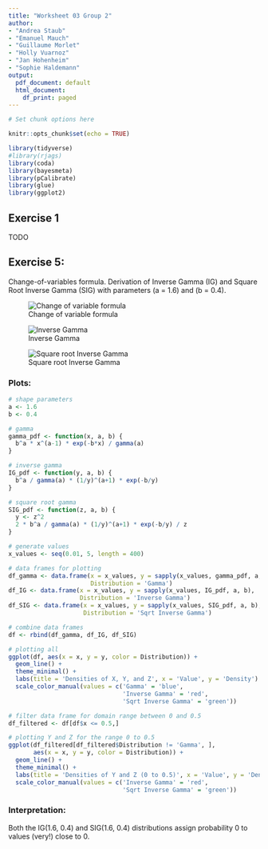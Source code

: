 ```yaml
---
title: "Worksheet 03 Group 2"
author:
- "Andrea Staub"
- "Emanuel Mauch"
- "Guillaume Morlet"
- "Holly Vuarnoz"
- "Jan Hohenheim"
- "Sophie Haldemann"
output:
  pdf_document: default
  html_document:
    df_print: paged
---
```


```r
# Set chunk options here 

knitr::opts_chunk$set(echo = TRUE)
```

```r
library(tidyverse)
#library(rjags)
library(coda)
library(bayesmeta)
library(pCalibrate)
library(glue)
library(ggplot2)
```

## Exercise 1

TODO


## Exercise 5: 
Change-of-variables formula. Derivation of Inverse Gamma (IG) and Square Root Inverse Gamma (SIG) with parameters \(a = 1.6\) and \(b = 0.4\).


![Change of variable formula](exercise5-1.jpg)

![Inverse Gamma ](exercise5-2.jpg)

![Square root Inverse Gamma](exercise5-3.jpg)


### Plots:


```r
# shape parameters
a <- 1.6
b <- 0.4

# gamma
gamma_pdf <- function(x, a, b) {
  b^a * x^(a-1) * exp(-b*x) / gamma(a)
}

# inverse gamma
IG_pdf <- function(y, a, b) {
  b^a / gamma(a) * (1/y)^(a+1) * exp(-b/y)
}

# square root gamma
SIG_pdf <- function(z, a, b) {
  y <- z^2
  2 * b^a / gamma(a) * (1/y)^(a+1) * exp(-b/y) / z
}

# generate values
x_values <- seq(0.01, 5, length = 400)

# data frames for plotting
df_gamma <- data.frame(x = x_values, y = sapply(x_values, gamma_pdf, a, b), 
                       Distribution = 'Gamma')
df_IG <- data.frame(x = x_values, y = sapply(x_values, IG_pdf, a, b), 
                    Distribution = 'Inverse Gamma')
df_SIG <- data.frame(x = x_values, y = sapply(x_values, SIG_pdf, a, b), 
                     Distribution = 'Sqrt Inverse Gamma')

# combine data frames
df <- rbind(df_gamma, df_IG, df_SIG)

# plotting all 
ggplot(df, aes(x = x, y = y, color = Distribution)) + 
  geom_line() + 
  theme_minimal() +
  labs(title = 'Densities of X, Y, and Z', x = 'Value', y = 'Density') +
  scale_color_manual(values = c('Gamma' = 'blue', 
                                'Inverse Gamma' = 'red', 
                                'Sqrt Inverse Gamma' = 'green'))

```
```r

# filter data frame for domain range between 0 and 0.5 
df_filtered <- df[df$x <= 0.5,]

# plotting Y and Z for the range 0 to 0.5
ggplot(df_filtered[df_filtered$Distribution != 'Gamma', ], 
       aes(x = x, y = y, color = Distribution)) + 
  geom_line() + 
  theme_minimal() +
  labs(title = 'Densities of Y and Z (0 to 0.5)', x = 'Value', y = 'Density') +
  scale_color_manual(values = c('Inverse Gamma' = 'red', 
                                'Sqrt Inverse Gamma' = 'green'))

```


### Interpretation:
Both the IG(1.6, 0.4) and SIG(1.6, 0.4) distributions assign probability 0 to values (very!) close to 0.
